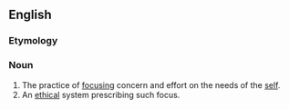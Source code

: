 {{wikipedia}}
==English==

===Etymology===
{{suffix|self|ism}}

===Noun===
{{en-noun}}

# The practice of [[focus]]ing concern and effort on the needs of the [[self]].
# An [[ethical]] system prescribing such focus.